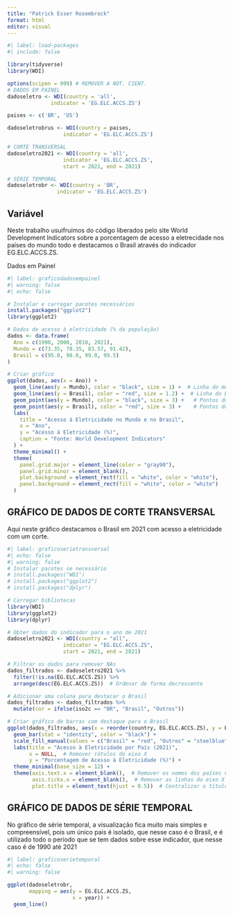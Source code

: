 ---
title: "Patrick Esser Rosembrock"
format: html
editor: visual
---

```{r}
#| label: load-packages
#| include: false

library(tidyverse)
library(WDI)

options(scipen = 999) # REMOVER A NOT. CIENT.
# DADOS EM PAINEL
dadoseletro <- WDI(country = 'all',
              indicator = 'EG.ELC.ACCS.ZS')

paises <- c('BR', 'US')

dadoseletrobrus <- WDI(country = paises,
                  indicator = 'EG.ELC.ACCS.ZS')

# CORTE TRANSVERSAL
dadoseletro2021 <- WDI(country = 'all',
                  indicator = 'EG.ELC.ACCS.ZS',
                  start = 2021, end = 2021)

# SÉRIE TEMPORAL
dadoseletrobr <- WDI(country = 'BR',
                indicator = 'EG.ELC.ACCS.ZS')
```

## Variável

Neste trabalho usuifruímos do código liberados pelo site World Development Indicators sobre a porcentagem de acesso a eletrecidade nos países do mundo todo e destacamos o Brasil através do indicador EG.ELC.ACCS.ZS.

Dados em Painel

```{r}
#| label: graficodadosempainel
#| warning: false
#| echo: false

# Instalar e carregar pacotes necessários
install.packages("ggplot2")
library(ggplot2)

# Dados de acesso à eletricidade (% da população)
dados <- data.frame(
  Ano = c(1990, 2000, 2010, 2021),
  Mundo = c(73.35, 78.35, 83.57, 91.42),
  Brasil = c(95.0, 98.0, 99.0, 99.5)
)

# Criar gráfico
ggplot(dados, aes(x = Ano)) +
  geom_line(aes(y = Mundo), color = "black", size = 1) +  # Linha do mundo
  geom_line(aes(y = Brasil), color = "red", size = 1.2) +  # Linha do Brasil em vermelho
  geom_point(aes(y = Mundo), color = "black", size = 3) +   # Pontos do mundo
  geom_point(aes(y = Brasil), color = "red", size = 3) +    # Pontos do Brasil
  labs(
    title = "Acesso à Eletricidade no Mundo e no Brasil",
    x = "Ano",
    y = "Acesso à Eletricidade (%)",
    caption = "Fonte: World Development Indicators"
  ) +
  theme_minimal() +
  theme(
    panel.grid.major = element_line(color = "gray90"),
    panel.grid.minor = element_blank(),
    plot.background = element_rect(fill = "white", color = "white"),
    panel.background = element_rect(fill = "white", color = "white")
  )

```

## GRÁFICO DE DADOS DE CORTE TRANSVERSAL

Aqui neste gráfico destacamos o Brasil em 2021 com acesso a eletricidade com um corte.

```{r}
#| label: graficoserietransversal
#| echo: false
#| warning: false
# Instalar pacotes se necessário
# install.packages("WDI")
# install.packages("ggplot2")
# install.packages("dplyr")

# Carregar bibliotecas
library(WDI)
library(ggplot2)
library(dplyr)

# Obter dados do indicador para o ano de 2021
dadoseletro2021 <- WDI(country = "all",
                  indicator = "EG.ELC.ACCS.ZS",
                  start = 2021, end = 2021)

# Filtrar os dados para remover NAs
dados_filtrados <- dadoseletro2021 %>%
  filter(!is.na(EG.ELC.ACCS.ZS)) %>%
  arrange(desc(EG.ELC.ACCS.ZS))  # Ordenar de forma decrescente

# Adicionar uma coluna para destacar o Brasil
dados_filtrados <- dados_filtrados %>%
  mutate(cor = ifelse(iso2c == "BR", "Brasil", "Outros"))

# Criar gráfico de barras com destaque para o Brasil
ggplot(dados_filtrados, aes(x = reorder(country, EG.ELC.ACCS.ZS), y = EG.ELC.ACCS.ZS, fill = cor)) +
  geom_bar(stat = "identity", color = "black") +
  scale_fill_manual(values = c("Brasil" = "red", "Outros" = "steelblue")) +  # Destacar Brasil em vermelho
  labs(title = "Acesso à Eletricidade por País (2021)",
       x = NULL,  # Remover rótulos do eixo X
       y = "Porcentagem de Acesso à Eletricidade (%)") +
  theme_minimal(base_size = 12) +
  theme(axis.text.x = element_blank(),  # Remover os nomes dos países no eixo X
        axis.ticks.x = element_blank(),  # Remover as linhas do eixo X
        plot.title = element_text(hjust = 0.5))  # Centralizar o título
```

## GRÁFICO DE DADOS DE SÉRIE TEMPORAL

No gráfico de série temporal, a visualização fica muito mais simples e compreensível, pois um único pais é isolado, que nesse caso é o Brasil, e é utilizado todo o período que se tem dados sobre esse indicador, que nesse caso é de 1990 até 2021

```{r}
#| label: graficoserietemporal
#| echo: false
#| warning: false

ggplot(dadoseletrobr,
       mapping = aes(y = EG.ELC.ACCS.ZS, 
                     x = year)) +
  geom_line()
```
